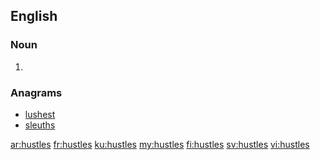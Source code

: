==English==

===Noun===
{{head|en|plural}}

# {{plural of|hustle|lang=en}}

===Anagrams===
* [[lushest#English|lushest]]
* [[sleuths#English|sleuths]]

[[ar:hustles]]
[[fr:hustles]]
[[ku:hustles]]
[[my:hustles]]
[[fi:hustles]]
[[sv:hustles]]
[[vi:hustles]]